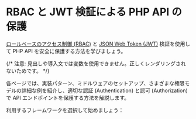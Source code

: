 
# RBAC と JWT 検証による PHP API の保護

[ロールベースのアクセス制御 (RBAC)](/authorization/role-based-access-control) と [JSON Web Token (JWT)](https://auth.wiki/jwt) 検証を使用して PHP API を安全に保護する方法を学びましょう。

{/* 注意: 見出しや導入文では変数を使用できません。正しくレンダリングされないためです。 */}

各ページでは、実装パターン、ミドルウェアのセットアップ、さまざまな権限モデルの詳細な例を紹介し、適切な認証 (Authentication) と認可 (Authorization) で API エンドポイントを保護する方法を解説します。

利用するフレームワークを選択して始めましょう：

<MiniGallery />
